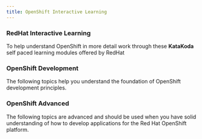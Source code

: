 ```yaml
---
title: OpenShift Interactive Learning
---
```


### RedHat Interactive Learning

To help understand OpenShift in more detail work through these **KataKoda** self paced learning modules offered by RedHat

<ActivationPage content="openshift" tileColor="bx--article-card--redhat">
</ActivationPage>

### OpenShift Development

The following topics help you understand the foundation of OpenShift development principles.

<ActivationPage content="openshift_dev" tileColor="bx--article-card--redhat">
</ActivationPage>

### OpenShift Advanced

The following topics are advanced and should be used when you have solid understanding of how to
develop applications for the Red Hat OpenShift platform.

<ActivationPage content="openshift_adv" tileColor="bx--article-card--redhat">
</ActivationPage>

